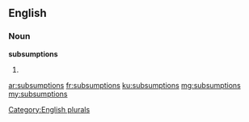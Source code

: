 ==English==

===Noun===
'''subsumptions'''

# {{plural of|subsumption}}

[[Category:English plurals]]

[[ar:subsumptions]]
[[fr:subsumptions]]
[[ku:subsumptions]]
[[mg:subsumptions]]
[[my:subsumptions]]